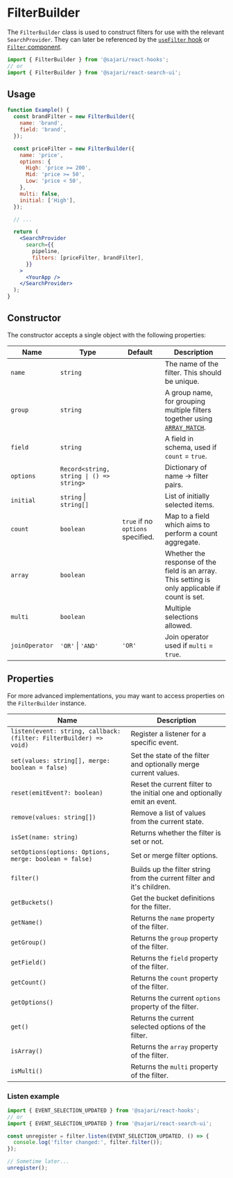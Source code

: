 
<SEO
  title="FilterBuilder"
  scope={scopes.classes}
  description="The FilterBuilder class is used to construct filters for use with the relevant SearchProvider."
/>

# FilterBuilder

The `FilterBuilder` class is used to construct filters for use with the relevant `SearchProvider`. They can later be referenced by the [`useFilter` hook](/hooks/usefilter) or [`Filter` component](/search-ui/filter).

```js
import { FilterBuilder } from '@sajari/react-hooks';
// or
import { FilterBuilder } from '@sajari/react-search-ui';
```

## Usage

```jsx live=false
function Example() {
  const brandFilter = new FilterBuilder({
    name: 'brand',
    field: 'brand',
  });

  const priceFilter = new FilterBuilder({
    name: 'price',
    options: {
      High: 'price >= 200',
      Mid: 'price >= 50',
      Low: 'price < 50',
    },
    multi: false,
    initial: ['High'],
  });

  // ...

  return (
    <SearchProvider
      search={{
        pipeline,
        filters: [priceFilter, brandFilter],
      }}
    >
      <YourApp />
    </SearchProvider>
  );
}
```

## Constructor

The constructor accepts a single object with the following properties:

| Name           | Type                                     | Default                           | Description                                                                                                                                 |
| -------------- | ---------------------------------------- | --------------------------------- | ------------------------------------------------------------------------------------------------------------------------------------------- |
| `name`         | `string`                                 |                                   | The name of the filter. This should be unique.                                                                                              |
| `group`        | `string`                                 |                                   | A group name, for grouping multiple filters together using [`ARRAY_MATCH`](https://docs.sajari.com/user-guide/integrating-search/filters/). |
| `field`        | `string`                                 |                                   | A field in schema, used if `count` = `true`.                                                                                                |
| `options`      | `Record<string, string \| () => string>` |                                   | Dictionary of name -> filter pairs.                                                                                                         |
| `initial`      | `string` \| `string[]`                   |                                   | List of initially selected items.                                                                                                           |
| `count`        | `boolean`                                | `true` if no `options` specified. | Map to a field which aims to perform a count aggregate.                                                                                     |
| `array`        | `boolean`                                |                                   | Whether the response of the field is an array. This setting is only applicable if count is set.                                             |
| `multi`        | `boolean`                                |                                   | Multiple selections allowed.                                                                                                                |
| `joinOperator` | `'OR'` \| `'AND'`                        | `'OR'`                            | Join operator used if `multi` = `true`.                                                                                                     |

## Properties

For more advanced implementations, you may want to access properties on the `FilterBuilder` instance.

| Name                                                               | Description                                                               |
| ------------------------------------------------------------------ | ------------------------------------------------------------------------- |
| `listen(event: string, callback: (filter: FilterBuilder) => void)` | Register a listener for a specific event.                                 |
| `set(values: string[], merge: boolean = false)`                    | Set the state of the filter and optionally merge current values.          |
| `reset(emitEvent?: boolean)`                                       | Reset the current filter to the initial one and optionally emit an event. |
| `remove(values: string[])`                                         | Remove a list of values from the current state.                           |
| `isSet(name: string)`                                              | Returns whether the filter is set or not.                                 |
| `setOptions(options: Options, merge: boolean = false)`             | Set or merge filter options.                                              |
| `filter()`                                                         | Builds up the filter string from the current filter and it's children.    |
| `getBuckets()`                                                     | Get the bucket definitions for the filter.                                |
| `getName()`                                                        | Returns the `name` property of the filter.                                |
| `getGroup()`                                                       | Returns the `group` property of the filter.                               |
| `getField()`                                                       | Returns the `field` property of the filter.                               |
| `getCount()`                                                       | Returns the `count` property of the filter.                               |
| `getOptions()`                                                     | Returns the current `options` property of the filter.                     |
| `get()`                                                            | Returns the current selected options of the filter.                       |
| `isArray()`                                                        | Returns the `array` property of the filter.                               |
| `isMulti()`                                                        | Returns the `multi` property of the filter.                               |

### Listen example

```js
import { EVENT_SELECTION_UPDATED } from '@sajari/react-hooks';
// or
import { EVENT_SELECTION_UPDATED } from '@sajari/react-search-ui';

const unregister = filter.listen(EVENT_SELECTION_UPDATED, () => {
  console.log('filter changed:', filter.filter());
});

// Sometime later...
unregister();
```
